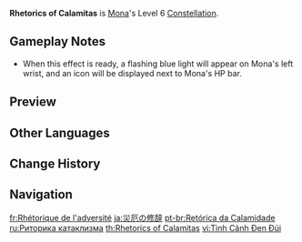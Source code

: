 {{Constellation Infobox
|image       = Constellation Rhetorics of Calamitas.png
|description = Upon entering [[Illusory Torrent]], Mona gains a 60% increase to the DMG of her next [[Ripple of Fate|Charged Attack]] per second of movement.<br>A maximum [[DMG Bonus]] of 180% can be achieved in this manner. The effect lasts for no more than 8s.
|level       = 6
|character   = Mona
|utility1    = Charged Attack
|utility2    = DMG Bonus
|utility3    = Charged Attack DMG Increase
}}
'''Rhetorics of Calamitas''' is [[Mona]]'s Level 6 [[Constellation]].

==Gameplay Notes==
* When this effect is ready, a flashing blue light will appear on Mona's left wrist, and an {{Icon|Attribute Critical Hit}} icon will be displayed next to Mona's HP bar.

==Preview==
{{Preview
|file    = Rhetorics of Calamitas Preview
|caption = Visual Indicator
}}

==Other Languages==
{{Other Languages
|en      = Rhetorics of Calamitas
|zhs     = 厄运的修辞
|zhs_rm  = Ènyùn de Xiūcí
|zht     = 厄運的修辭
|zht_rm  = Ènyùn de Xiūcí
|zh_tl   = Calamity's Figure of Speech
|ja      = 災厄の修辞
|ja_rm   = Saiyaku no Shuuji
|ja_tl   = Calamity's Figure of Speech
|ko      = 악운의 수식
|ko_rm   = Ak'un-ui Susik
|ko_tl   = Modification of Bad Luck
|es      = Retórica de la calamidad
|es_tl   = Rhetoric of Calamity
|fr      = Rhétorique de l'adversité
|fr_tl   = Rhetoric of Adversity
|ru      = Риторика катаклизма
|ru_tl   = Rhetoric of Cataclysm
|th      = Rhetorics of Calamitas
|vi      = Tình Cảnh Đen Đủi
|vi_tl   = Unlucky Situation
|de      = Rhetorik des Unglücks
|de_tl   = Rhetoric of Misfortune
|id      = Rhetorics of Calamitas
|pt      = Retórica da Calamidade
|pt_tl   = Rhetoric of Calamity
|tr      = Mecazi Felaket
|tr_tl   = Rhetorical Calamity
|it      = Retorica delle calamità
|it_tl   = Rhetoric of Calamities
}}

==Change History==
{{Change History|1.0}}

==Navigation==
{{Talent Navbox|Mona}}

[[fr:Rhétorique de l'adversité]]
[[ja:災厄の修辞]]
[[pt-br:Retórica da Calamidade]]
[[ru:Риторика катаклизма]]
[[th:Rhetorics of Calamitas]]
[[vi:Tình Cảnh Đen Đủi]]